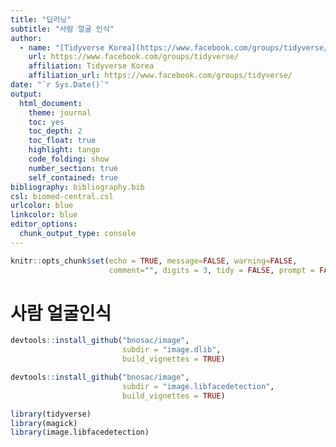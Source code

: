 ```yaml
---
title: "딥러닝"
subtitle: "사람 얼굴 인식"
author:
  - name: "[Tidyverse Korea](https://www.facebook.com/groups/tidyverse/)"
    url: https://www.facebook.com/groups/tidyverse/
    affiliation: Tidyverse Korea
    affiliation_url: https://www.facebook.com/groups/tidyverse/
date: "`r Sys.Date()`"
output:
  html_document: 
    theme: journal
    toc: yes
    toc_depth: 2
    toc_float: true
    highlight: tango
    code_folding: show
    number_section: true
    self_contained: true
bibliography: bibliography.bib
csl: biomed-central.csl
urlcolor: blue
linkcolor: blue
editor_options: 
  chunk_output_type: console
---
```


``` r
knitr::opts_chunk$set(echo = TRUE, message=FALSE, warning=FALSE,
                      comment="", digits = 3, tidy = FALSE, prompt = FALSE, fig.align = 'center')
```

# 사람 얼굴인식 {#recognize-face}


```r
devtools::install_github("bnosac/image",
                         subdir = "image.dlib",
                         build_vignettes = TRUE)

devtools::install_github("bnosac/image",
                         subdir = "image.libfacedetection",
                         build_vignettes = TRUE)

library(tidyverse)
library(magick)
library(image.libfacedetection)


```
